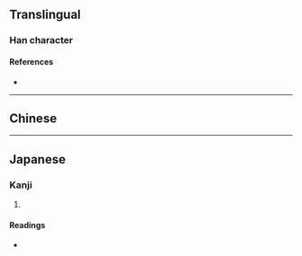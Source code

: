 {{character info}}
==Translingual==

===Han character===
{{Han char|rn=29|rad=又|as=03|sn=5|four=|canj=HKE,XHKE|ids=⿱丿友}}

====References====
* {{Han ref|kx=0165.250|dkj=03132|dj=0376.060|hdz=10393.150|uh=53D0|ud=21456}}

----

==Chinese==
{{zh-see|犮|v}}

----

==Japanese==

===Kanji===
{{ja-kanji|grade=|rs=又03}}

# {{rfdef|ja|sort=又03}}

====Readings====
* {{ja-readings|on=[[はつ]] (hatsu)|kun=}}